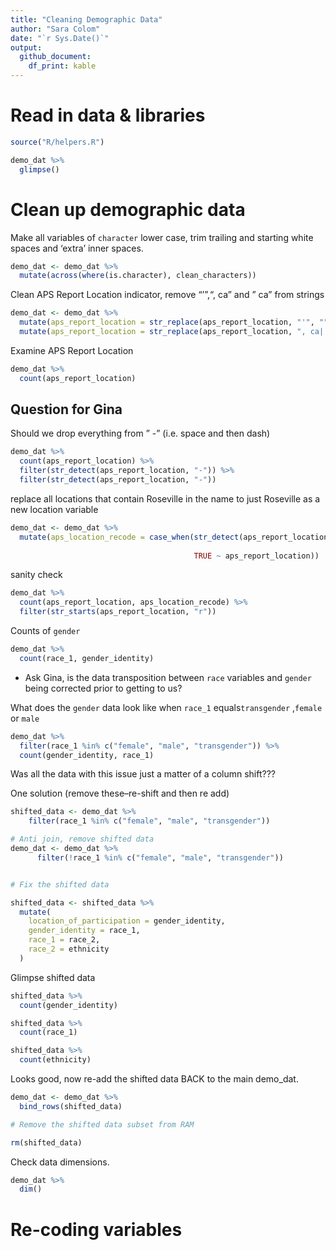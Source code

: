 ```yaml
---
title: "Cleaning Demographic Data"
author: "Sara Colom"
date: "`r Sys.Date()`"
output: 
  github_document:
    df_print: kable
---
```



# Read in data & libraries

```r
source("R/helpers.R")
```

```r
demo_dat %>% 
  glimpse()
```


# Clean up demographic data

Make all variables of `character` lower case, trim trailing and starting white spaces and 'extra' inner spaces.

```r
demo_dat <- demo_dat %>% 
  mutate(across(where(is.character), clean_characters))

```

Clean APS Report Location indicator, remove "'",", ca" and " ca" from strings

```r
demo_dat <- demo_dat %>% 
  mutate(aps_report_location = str_replace(aps_report_location, "'", "")) %>% 
  mutate(aps_report_location = str_replace(aps_report_location, ", ca| ca|,ca", ""))
```

Examine APS Report Location

```r
demo_dat %>% 
  count(aps_report_location)
```

## Question for Gina

Should we drop everything from " -" (i.e. space and then dash)
```r
demo_dat %>%  
  count(aps_report_location) %>% 
  filter(str_detect(aps_report_location, "-")) %>% 
  filter(str_detect(aps_report_location, "-"))
```

replace all locations that contain Roseville in the name to just Roseville as a new location variable 
```r
demo_dat <- demo_dat %>% 
  mutate(aps_location_recode = case_when(str_detect(aps_report_location,"rosev") ~ "roseville",
                                      
                                         TRUE ~ aps_report_location))
```

sanity check
```r
demo_dat %>% 
  count(aps_report_location, aps_location_recode) %>% 
  filter(str_starts(aps_report_location, "r"))
```


Counts of `gender`

```r
demo_dat %>% 
  count(race_1, gender_identity)
```

  - Ask Gina, is the data transposition between `race` variables and `gender` being corrected prior to getting to us?

What does the `gender` data look like when `race_1` equals`transgender` ,`female` or `male`

```r
demo_dat %>% 
  filter(race_1 %in% c("female", "male", "transgender")) %>% 
  count(gender_identity, race_1)
```

Was all the data with this issue just a matter of a column shift???

One solution (remove these--re-shift and then re add)

```r
shifted_data <- demo_dat %>% 
    filter(race_1 %in% c("female", "male", "transgender")) 

# Anti join, remove shifted data
demo_dat <- demo_dat %>% 
      filter(!race_1 %in% c("female", "male", "transgender")) 


# Fix the shifted data

shifted_data <- shifted_data %>% 
  mutate(
    location_of_participation = gender_identity,
    gender_identity = race_1,
    race_1 = race_2,
    race_2 = ethnicity
  )

```

Glimpse shifted data

```r
shifted_data %>% 
  count(gender_identity)

shifted_data %>% 
  count(race_1)

shifted_data %>% 
  count(ethnicity)
```

Looks good, now re-add the shifted data BACK to the main demo_dat.

```r
demo_dat <- demo_dat %>% 
  bind_rows(shifted_data)

# Remove the shifted data subset from RAM

rm(shifted_data)
```

Check data dimensions.

```r
demo_dat %>% 
  dim()
```

# Re-coding variables

```r


```
